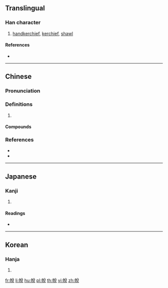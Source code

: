 ==Translingual==

===Han character===
{{Han char|rn=50|rad=巾|as=07|sn=10|four=48216|canj=LBCRU|ids=⿰巾兌}}

# [[handkerchief]], [[kerchief]], [[shawl]]

====References====
* {{Han ref|kx=0331.230|dkj=08904|dj=0637.170|hdz=10741.070|uh=5E28|ud=24104|bh=D174|bd=53620}}

----

==Chinese==
{{zh-forms}}

===Pronunciation===
{{zh-pron
|m=shuì
|c=seoi3,ceoi3
|mc=y
|oc=y
|cat=
}}

===Definitions===
{{zh-hanzi}}

# {{rfdef|zh}}

====Compounds====
{{zh-der|帨樽|帨縭|帨辰|弧帨齊輝|盥帨|紛帨|結帨|設帨|設帨佳辰|鞶帨}}

===References===
* {{R:twedu|B00929}}
* {{R:yue:Hanzi}}

----

==Japanese==

===Kanji===
{{ja-kanji|grade=|rs=巾07}}

# {{defn|lang=ja|sort=巾07}}

====Readings====
* {{ja-readings|on=[[せい]] (sei), [[さい]] (sai), [[えつ]] (etsu), [[えち]] (echi), [[すい]] (sui), [[ぜい]] (zei)|kun=[[てふき]] (tefuki)}}

----

==Korean==

===Hanja===
{{ko-hanja|hangeul=세|rv=se|mr=se}}

# {{defn|lang=ko|sort=巾07}}

[[fr:帨]]
[[li:帨]]
[[hu:帨]]
[[pl:帨]]
[[th:帨]]
[[vi:帨]]
[[zh:帨]]